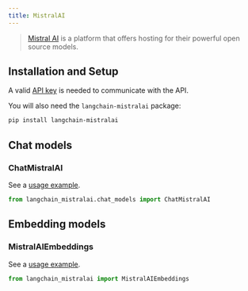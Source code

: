 ```yaml
---
title: MistralAI
---
```


>[Mistral AI](https://docs.mistral.ai/api/) is a platform that offers hosting for their powerful open source models.


## Installation and Setup

A valid [API key](https://console.mistral.ai/users/api-keys/) is needed to communicate with the API.

You will also need the `langchain-mistralai` package:

```bash
pip install langchain-mistralai
```

## Chat models

### ChatMistralAI

See a [usage example](/oss/javascript/integrations/chat/mistralai).

```python
from langchain_mistralai.chat_models import ChatMistralAI
```

## Embedding models

### MistralAIEmbeddings

See a [usage example](/oss/javascript/integrations/text_embedding/mistralai).

```python
from langchain_mistralai import MistralAIEmbeddings
```
